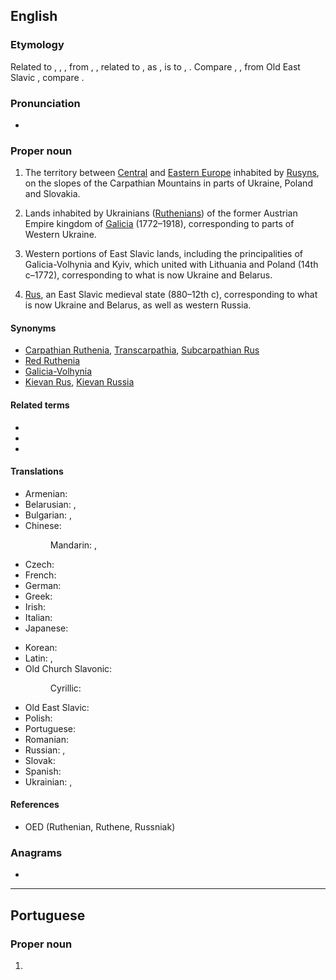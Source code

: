 {{also|ruthenia}}
==English==
{{wikipedia}}

===Etymology===
Related to {{m|en|Ruthene}}, {{m|en|Ruthenian}}, {{m|en|Ruthenic}}, from {{der|en|ML.|Rutheni}}, {{m|la|Ruteni}}, related to {{m|la|Russi}}, {{m|la|Ruzi}} as {{m|la|Prutheni}}, {{m|la|Pruteni}} is to {{m|la|Prussi}}, {{m|la|Pruzi||[[Prussian]]s}}. Compare {{m|en|Rus}}, {{m|en|Russ}}, from Old East Slavic {{m|orv|Русь}}, compare {{cog|gkm|Ῥῶς}}.
===Pronunciation===
* {{IPA|en|/ruːˈθiː.ni.ə/}}

===Proper noun===
{{en-proper noun}}

# The territory between [[Central Europe|Central]] and [[Eastern Europe]] inhabited by [[Rusyn]]s, on the slopes of the Carpathian Mountains in parts of Ukraine, Poland and Slovakia.
# {{lb|en|historical}} Lands inhabited by Ukrainians ([[Ruthenian]]s) of the former Austrian Empire kingdom of [[Galicia]] (1772–1918), corresponding to parts of Western Ukraine.
# {{lb|en|historical}} Western portions of East Slavic lands, including the principalities of Galicia-Volhynia and Kyiv, which united with Lithuania and Poland (14th c–1772), corresponding to what is now Ukraine and Belarus.
# {{lb|en|historical}} [[Rus]], an East Slavic medieval state (880–12th c), corresponding to what is now Ukraine and Belarus, as well as western Russia.

====Synonyms====
* [[Carpathian Ruthenia]], [[Transcarpathia]], [[Subcarpathian Rus]]
* [[Red Ruthenia]]
* [[Galicia-Volhynia]]
* [[Kievan Rus]], [[Kievan Russia]]

====Related terms====
* {{l|en|Rus}}
* {{l|en|Russia}}
* {{l|en|ruthenium}}

====Translations====
{{trans-top-also|alternative name of Rus|Rus}}
* Armenian: {{t|hy|Ռուտենիա}}
* Belarusian: {{t|be|Рутэ́нія|f|sc=Cyrl}}, {{t|be|Русь|f}}
* Bulgarian: {{t|bg|Руте́ния|f}}, {{t|bg|Рус|f}}
* Chinese:
*: Mandarin: {{t|cmn|羅塞尼亞}}, {{t|cmn|罗塞尼亚|tr=Luōsāiníyǎ}}
* Czech: {{t+|cs|Rus|f}}
* French: {{t+|fr|Ruthénie|f}}
* German: {{t+|de|Ruthenien|n}}
* Greek: {{t|el|Ρουθηνία|f|sc=Grek}}
* Irish: {{t|ga|Rúitéin|f|alt=an Rúitéin}}
* Italian: {{t|it|Rutenia|f}}
* Japanese: {{t|ja|ルテニア|tr=Rutenia}}
{{trans-mid}}
* Korean: {{t|ko|^루테니아}}
* Latin: {{t|la|Rūthēnia|f}}, {{t+|la|Russia|f}}
* Old Church Slavonic:
*: Cyrillic: {{t|cu|Русь|f}}
* Old East Slavic: {{t|orv|Русь|f}}
* Polish: {{t+|pl|Ruś|f}}
* Portuguese: {{t|pt|Rutênia|f}}
* Romanian: {{t|ro|Rutenia|f}}
* Russian: {{t|ru|Руте́ния|f}}, {{t+|ru|Русь|f}}
* Slovak: {{t+|sk|Rus|f}}
* Spanish: {{t|es|Rutenia|f}}
* Ukrainian: {{t|uk|Руте́нія|f|sc=Cyrl}}, {{t+|uk|Русь|f}}
{{trans-bottom}}

====References====
* OED (Ruthenian, Ruthene, Russniak)

===Anagrams===
* {{anagrams|en|a=aehinrtu|haurient}}

----

==Portuguese==

===Proper noun===
{{pt-proper noun|f}}

# {{pt-obsolete-hellenism|Ruténia}}